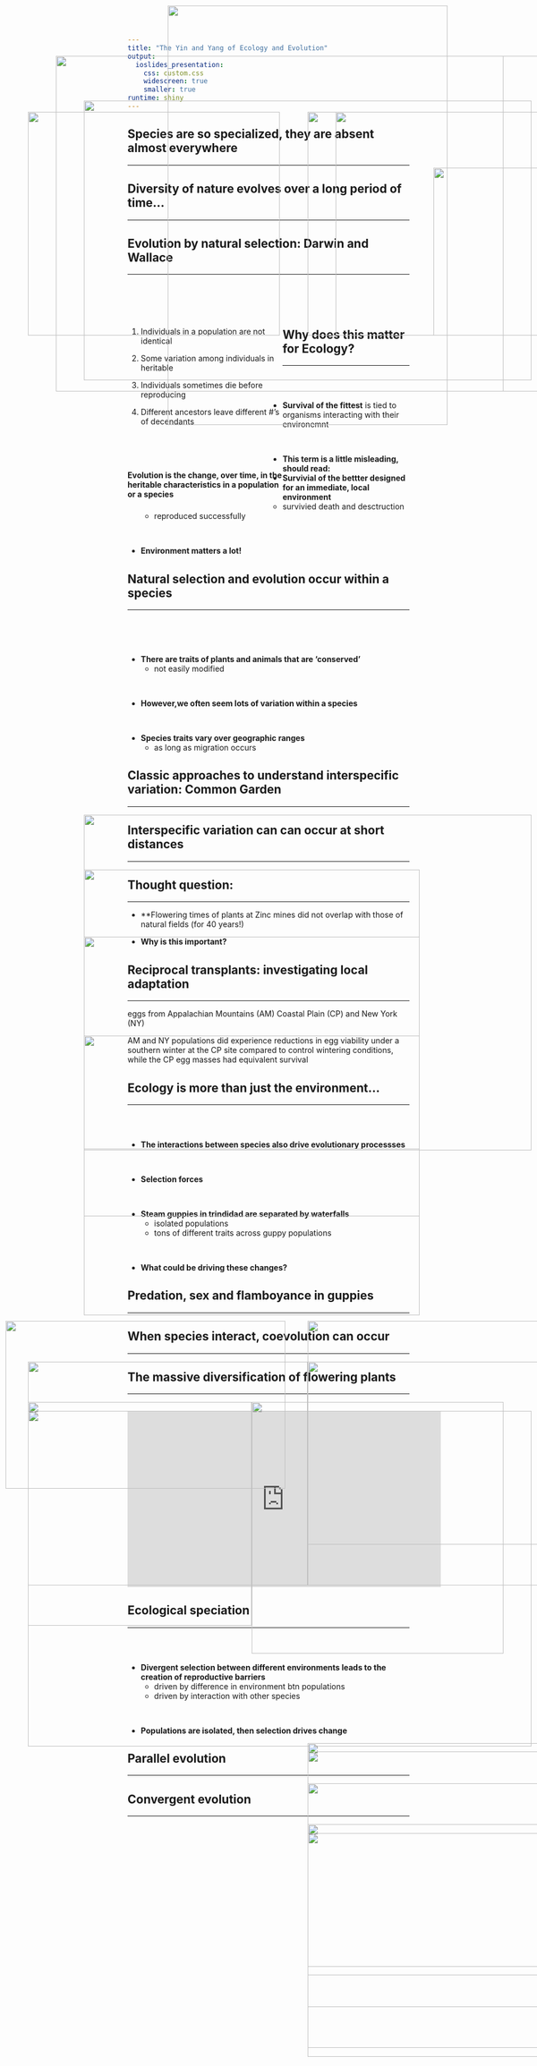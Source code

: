 ```yaml
---
title: "The Yin and Yang of Ecology and Evolution"
output: 
  ioslides_presentation:
    css: custom.css
    widescreen: true
    smaller: true
runtime: shiny
---
```


## Species are so specialized, they are absent almost everywhere
<hr>

<IMG STYLE="position:absolute; TOP:200px; LEFT:50px; WIDTH:450px; HEIGHT:400px" SRC="images/ochid_bee.jpg">

<IMG STYLE="position:absolute; TOP:200px; LEFT:550px; WIDTH:500px; HEIGHT:400px" SRC="images/hummingbird3.jpg">

##

<IMG STYLE="position:absolute; TOP:10px; LEFT:300px; WIDTH:500px; HEIGHT:750px" SRC="images/backyard_bees.jpg">

## Diversity of nature evolves over a long period of time...
<hr>

<IMG STYLE="position:absolute; TOP:180px; LEFT:150px; WIDTH:800px; HEIGHT:500px" SRC="images/diversity_time.gif">

## Evolution by **natural selection**: Darwin and Wallace
<hr>
<br/>
<br/>
<br/>

<div style="float: left; width: 55%;">

1. Individuals in a population are not identical

2. Some variation among individuals in heritable

3. Individuals sometimes die before reproducing

4. Different ancestors leave different #'s of decendants

<br/>
<br/>
<br/>

**Evolution is the change, over time, in the heritable characteristics in a population or a species**
</div>

<IMG STYLE="position:absolute; TOP:200px; LEFT:600px; WIDTH:400px; HEIGHT:400px" SRC="images/genetic_component.jpg">

## Why does this matter for Ecology?
<hr>
<br/>
<br/>

* **Survival of the fittest** is tied to organisms interacting with their environemnt

<br/>

* **This term is a little misleading, should read:**
<br/>
* **Survivial of the bettter designed for an immediate, local environment**
    + survivied death and desctruction
    + reproduced successfully

<br/>

* **Environment matters a lot!**

</div>

<IMG STYLE="position:absolute; TOP:300px; LEFT:775px; WIDTH:300px; HEIGHT:300px" SRC="images/swallowtail.jpg">

## Natural selection and evolution occur within a species
<hr>
<br/>
<br/>
<br/>

* **There are traits of plants and animals that are 'conserved'**
    + not easily modified

<br/>

* **However,we often seem lots of variation within a species**

<br/>

* **Species traits vary over geographic ranges**
    + as long as migration occurs
    
<IMG STYLE="position:absolute; TOP:100px; LEFT:100px; WIDTH:900px; HEIGHT:600px" SRC="images/intr_plants.jpg">

## 

<IMG STYLE="position:absolute; TOP:100px; LEFT:100px; WIDTH:800px; HEIGHT:600px" SRC="images/tits_data.jpg">

    
## 

<IMG STYLE="position:absolute; TOP:100px; LEFT:100px; WIDTH:900px; HEIGHT:600px" SRC="images/intr_plants.jpg">
    
## Classic approaches to understand interspecific variation: Common Garden
<hr>

<IMG STYLE="position:absolute; TOP:180x; LEFT:150px; WIDTH:800px; HEIGHT:600px" SRC="images/common_garden.png">

## Interspecific variation can can occur at short distances
<hr>

<IMG STYLE="position:absolute; TOP:180x; LEFT:150px; WIDTH:600px; HEIGHT:500px" SRC="images/zinc.png">

## Thought question:
<hr>

* **Flowering times of plants at Zinc mines did not overlap with those of natural fields (for 40 years!)

<IMG STYLE="position:absolute; TOP:180x; LEFT:150px; WIDTH:600px; HEIGHT:500px" SRC="images/zinc2.png">

* **Why is this important?**

## Reciprocal transplants: investigating local adaptation
<hr>

eggs from Appalachian Mountains (AM) Coastal Plain (CP) and New York (NY)

<IMG STYLE="position:absolute; TOP:180x; LEFT:150px; WIDTH:600px; HEIGHT:500px" SRC="images/gypsy_moth.png">

AM and NY populations did experience reductions in egg viability under a southern winter at the CP site compared to control wintering conditions, while the CP egg masses had equivalent survival

## Ecology is more than just the environment...
<hr>
<br/>
<br/>

* **The interactions between species also drive evolutionary processses**

<br/>

* **Selection forces**

<br/>

* **Steam guppies in trindidad are separated by waterfalls**
    + isolated populations
    + tons of different traits across guppy populations

<br/>

* **What could be driving these changes?**

## Predation, sex and flamboyance in guppies
<hr>

<IMG STYLE="position:absolute; TOP:200x; LEFT:10px; WIDTH:500px; HEIGHT:300px" SRC="images/guppy2.jpg">

<IMG STYLE="position:absolute; TOP:200x; LEFT:550px; WIDTH:500px; HEIGHT:400px" SRC="images/guppy3.png">

## When species interact, coevolution can occur
<hr>

<IMG STYLE="position:absolute; TOP:180x; LEFT:50px; WIDTH:500px; HEIGHT:400px" SRC="images/hummingbird.jpg">

<IMG STYLE="position:absolute; TOP:180x; LEFT:550px; WIDTH:500px; HEIGHT:400px" SRC="images/hummingbird2.jpg">

## The massive diversification of flowering plants
<hr>

<IMG STYLE="position:absolute; TOP:200x; LEFT:50px; WIDTH:400px; HEIGHT:400px" SRC="images/angio2.jpg">

<IMG STYLE="position:absolute; TOP:180x; LEFT:450px; WIDTH:450px; HEIGHT:450px" SRC="images/angio.gif">

##

<IMG STYLE="position:absolute; TOP:50x; LEFT:50px; WIDTH:900px; HEIGHT:600px" SRC="images/insect_evolve.jpg">

## 

<IMG STYLE="position:absolute; TOP:50x; LEFT:50px; WIDTH:900px; HEIGHT:600px" SRC="images/insect_evolve2.jpg">

##

<iframe width="560" height="315" src="https://www.youtube.com/embed/_uHJGdTgtXE" frameborder="0" allow="accelerometer; autoplay; encrypted-media; gyroscope; picture-in-picture" allowfullscreen></iframe>

## Ecological speciation
<hr>
<br/>
<br/>

* **Divergent selection between different environments leads to the creation of reproductive barriers**
    + driven by difference in environment btn populations
    + driven by interaction with other species

<br/>

* **Populations are isolated, then selection drives change**

<IMG STYLE="position:absolute; TOP:180x; LEFT:550px; WIDTH:500px; HEIGHT:400px" SRC="images/speciation.png">

##

<IMG STYLE="position:absolute; TOP:180x; LEFT:550px; WIDTH:500px; HEIGHT:400px" SRC="images/darwinfinchg.png">

## Parallel evolution
<hr>

<IMG STYLE="position:absolute; TOP:180x; LEFT:550px; WIDTH:500px; HEIGHT:400px" SRC="images/australia.png">

## Convergent evolution
<hr>

<IMG STYLE="position:absolute; TOP:180x; LEFT:550px; WIDTH:500px; HEIGHT:400px" SRC="images/convergent1.jpg">

<IMG STYLE="position:absolute; TOP:180x; LEFT:550px; WIDTH:500px; HEIGHT:400px" SRC="images/convergent3.jpeg">

##

<IMG STYLE="position:absolute; TOP:180x; LEFT:550px; WIDTH:500px; HEIGHT:400px" SRC="images/convergent3.png">